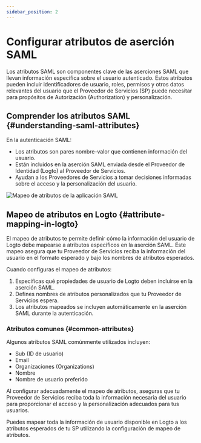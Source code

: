 ```yaml
---
sidebar_position: 2
---
```


# Configurar atributos de aserción SAML

Los atributos SAML son componentes clave de las aserciones SAML que llevan información específica sobre el usuario autenticado. Estos atributos pueden incluir identificadores de usuario, roles, permisos y otros datos relevantes del usuario que el Proveedor de Servicios (SP) puede necesitar para propósitos de Autorización (Authorization) y personalización.

## Comprender los atributos SAML \{#understanding-saml-attributes}

En la autenticación SAML:

- Los atributos son pares nombre-valor que contienen información del usuario.
- Están incluidos en la aserción SAML enviada desde el Proveedor de Identidad (Logto) al Proveedor de Servicios.
- Ayudan a los Proveedores de Servicios a tomar decisiones informadas sobre el acceso y la personalización del usuario.

![Mapeo de atributos de la aplicación SAML](./assets/attribute-mapping.png)

## Mapeo de atributos en Logto \{#attribute-mapping-in-logto}

El mapeo de atributos te permite definir cómo la información del usuario de Logto debe mapearse a atributos específicos en la aserción SAML. Este mapeo asegura que tu Proveedor de Servicios reciba la información del usuario en el formato esperado y bajo los nombres de atributos esperados.

Cuando configuras el mapeo de atributos:

1. Especificas qué propiedades de usuario de Logto deben incluirse en la aserción SAML.
2. Defines nombres de atributos personalizados que tu Proveedor de Servicios espera.
3. Los atributos mapeados se incluyen automáticamente en la aserción SAML durante la autenticación.

### Atributos comunes \{#common-attributes}

Algunos atributos SAML comúnmente utilizados incluyen:

- Sub (ID de usuario)
- Email
- Organizaciones (Organizations)
- Nombre
- Nombre de usuario preferido

Al configurar adecuadamente el mapeo de atributos, aseguras que tu Proveedor de Servicios reciba toda la información necesaria del usuario para proporcionar el acceso y la personalización adecuados para tus usuarios.

Puedes mapear toda la información de usuario disponible en Logto a los atributos esperados de tu SP utilizando la configuración de mapeo de atributos.
